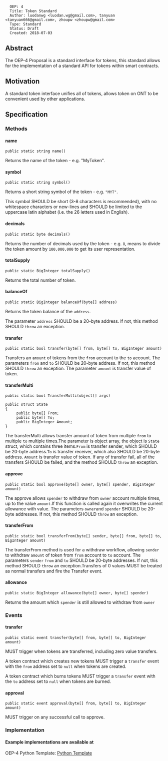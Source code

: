 <pre>
  OEP: 4
  Title: Token Standard
  Author: luodanwg <luodan.wg@gmail.com>, tanyuan <tanyuan666@gmail.com>, zhoupw <zhoupw@gmail.com>
  Type: Standard
  Status: Draft
  Created: 2018-07-03
</pre>

==Abstract==

The OEP-4 Proposal is a standard interface for tokens, this standard allows for the implementation of a standard API for tokens within smart contracts.

==Motivation==

A standard token interface unifies all of tokens, allows token on ONT to be convenient used by other applications.

==Specification==

===Methods===

====name====

<pre>
public static string name()
</pre>

Returns the name of the token - e.g. "MyToken".

====symbol====

<pre>
public static string symbol()
</pre>

Returns a short string symbol of the token - e.g. <code>"MYT"</code>.

This symbol SHOULD be short (3-8 characters is recommended), with no whitespace characters or new-lines and SHOULD be limited to the uppercase latin alphabet (i.e. the 26 letters used in English).

====decimals====

<pre>
public static byte decimals()
</pre>

Returns the number of decimals used by the token - e.g. <code>8</code>, means to divide the token amount by <code>100,000,000</code> to get its user representation.

====totalSupply====
<pre>
public static BigInteger totalSupply()
</pre>
Returns the total number of token.

====balanceOf====

<pre>
public static BigInteger balanceOf(byte[] address)
</pre>

Returns the token balance of the <code>address</code>.

The parameter <code>address</code> SHOULD be a 20-byte address. If not, this method SHOULD <code>throw</code> an exception.

====transfer====

<pre>
public static bool transfer(byte[] from, byte[] to, BigInteger amount)
</pre>

Transfers an <code>amount</code> of tokens from the <code>from</code> account to the <code>to</code> account.
The parameters <code>from</code> and <code>to</code> SHOULD be 20-byte address. If not, this method SHOULD <code>throw</code> an exception.
The parameter <code>amount</code> is transfer value of token.

====transferMulti====
<pre>
public static bool TransferMulti(object[] args)

public struct State
{
     public byte[] From;
     public byte[] To;
     public BigInteger Amount;
}
</pre>

The transferMulti allows transfer amount of token from multiple <code>from</code> to multiple <code>to</code> multiple times.The parameter is object array, the object is <code>State</code> struct, which contains three items.<code>From</code> is transfer sender, which SHOULD be 20-byte address.<code>To</code> is transfer receiver, which
also SHOULD be 20-byte address. <code>Amount</code> is transfer value of token. If any of transfer fail, all of the transfers SHOULD be failed, and the method SHOULD <code>throw</code> an exception.

====approve====
<pre>
public static bool approve(byte[] owner, byte[] spender, BigInteger amount)
</pre>

The approve allows <code>spender</code> to withdraw from <code>owner</code> account multiple times, up to the value <code>amount</code>.If this function is called again it overwrites the current allowance with value.
The parameters <code>owner</code>and <code>spender</code> SHOULD be 20-byte addresses. If not, this method SHOULD <code>throw</code> an exception.

====transferFrom====
<pre>
public static bool transferFrom(byte[] sender, byte[] from, byte[] to, BigInteger amount)
</pre>

The transferFrom method is used for a withdraw workflow, allowing <code>sender</code> to withdraw <code>amount</code> of token from <code>from</code> account  to <code>to</code> account.
The parameters <code>sender</code> <code>from</code> and <code>to</code> SHOULD be 20-byte addresses. If not, this method SHOULD <code>throw</code> an exception.Transfers of 0 values MUST be treated as normal transfers and fire the Transfer event.

====allowance====

<pre>
public static BigInteger allowance(byte[] owner, byte[] spender)
</pre>
Returns the amount which <code>spender</code> is still allowed to withdraw from <code>owner</code>

===Events===

====transfer====

<pre>
public static event transfer(byte[] from, byte[] to, BigInteger amount)
</pre>
MUST trigger when tokens are transferred, including zero value transfers.

A token contract which creates new tokens MUST trigger a <code>transfer</code> event with the <code>from</code> address set to <code>null</code> when tokens are created.

A token contract which burns tokens MUST trigger a <code>transfer</code> event with the <code>to</code> address set to <code>null</code> when tokens are burned.

====approval====
<pre>
public static event approval(byte[] from, byte[] to, BigInteger amount)
</pre>
MUST trigger on any successful call to approve.

===Implementation===
====Example implementations are available at====

OEP-4 Python Template: [[https://github.com/ONT-Avocados/python-template/blob/master/OEP4Sample_raise_Exception/OEP4Sample_raiseException.py | Python Template]]